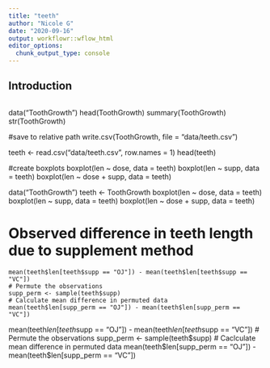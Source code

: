 ```yaml
---
title: "teeth"
author: "Nicole G"
date: "2020-09-16"
output: workflowr::wflow_html
editor_options:
  chunk_output_type: console
---
```


## Introduction

```r

```
data("ToothGrowth")
    head(ToothGrowth)
    summary(ToothGrowth)
    str(ToothGrowth)
    
#save to relative path
write.csv(ToothGrowth, file = "data/teeth.csv")

teeth <- read.csv("data/teeth.csv", row.names = 1)
    head(teeth)
    
#create boxplots
boxplot(len ~ dose, data = teeth)
    boxplot(len ~ supp, data = teeth)
    boxplot(len ~ dose + supp, data = teeth)
    
data("ToothGrowth")
teeth <- ToothGrowth
boxplot(len ~ dose, data = teeth)
boxplot(len ~ supp, data = teeth)
boxplot(len ~ dose + supp, data = teeth)

# Observed difference in teeth length due to supplement method
    mean(teeth$len[teeth$supp == "OJ"]) - mean(teeth$len[teeth$supp == "VC"])
    # Permute the observations
    supp_perm <- sample(teeth$supp)
    # Calculate mean difference in permuted data
    mean(teeth$len[supp_perm == "OJ"]) - mean(teeth$len[supp_perm == "VC"])
    
mean(teeth$len[teeth$supp == "OJ"]) - mean(teeth$len[teeth$supp == "VC"])
    # Permute the observations
    supp_perm <- sample(teeth$supp)
    # Caclculate mean difference in permuted data
    mean(teeth$len[supp_perm == "OJ"]) - mean(teeth$len[supp_perm == "VC"])
